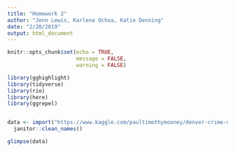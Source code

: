 ```yaml
---
title: "Homework 2"
author: "Jenn Lewis, Karlena Ochoa, Katie Denning"
date: "2/20/2019"
output: html_document
---
```


```r
knitr::opts_chunk$set(echo = TRUE,
                      message = FALSE,
                      warning = FALSE)

library(gghighlight)
library(tidyverse)
library(rio)
library(here)
library(ggrepel)


data <- import("https://www.kaggle.com/paultimothymooney/denver-crime-data#crime.csv") %>%
  janitor::clean_names()

glimpse(data)
```



```r

```


```r

```
